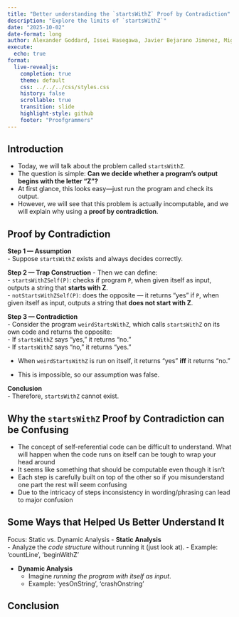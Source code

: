 ```yaml
---
title: "Better understanding the `startsWithZ` Proof by Contradiction"
description: "Explore the limits of `startsWithZ`"
date: "2025-10-02"
date-format: long
author: Alexander Goddard, Issei Hasegawa, Javier Bejarano Jimenez, Miguel Orti Vila
execute:
  echo: true
format:
  live-revealjs:
    completion: true
    theme: default
    css: ../../../css/styles.css
    history: false
    scrollable: true
    transition: slide
    highlight-style: github
    footer: "Proofgrammers"
---
```


## Introduction

::: {.fragment}
- Today, we will talk about the problem called `startsWithZ`.  
- The question is simple: **Can we decide whether a program’s output begins with the letter “Z”?**
- At first glance, this looks easy—just run the program and check its output.  
- However, we will see that this problem is actually incomputable,
  and we will explain why using a **proof by contradiction**.  
:::

## Proof by Contradiction

::: {.fragment}

**Step 1 — Assumption**  
- Suppose `startsWithZ` exists and always decides correctly.  

**Step 2 — Trap Construction**
- Then we can define:  
  - `startsWithZSelf(P)`: checks if program `P`, when given itself as input, outputs a string that **starts with Z**.  
  - `notStartsWithZSelf(P)`: does the opposite — it returns “yes” if `P`, when given itself as input, outputs a string that **does not start with Z**.  

**Step 3 — Contradiction**  
- Consider the program `weirdStartsWithZ`, which calls `startsWithZ` on its own code and returns the opposite:  
  - If `startsWithZ` says “yes,” it returns “no.”  
  - If `startsWithZ` says “no,” it returns “yes.”  

- When `weirdStartsWithZ` is run on itself, it returns “yes” **iff** it returns “no.”  

- This is impossible, so our assumption was false.  

**Conclusion**  
- Therefore, `startsWithZ` cannot exist.  

:::

## Why the `startsWithZ` Proof by Contradiction can be Confusing

::: {.fragment}
- The concept of self-referential code can be difficult to understand. What will happen when the code runs on itself can be tough to wrap your head around
- It seems like something that should be computable even though it isn't
- Each step is carefully built on top of the other so if you misunderstand one part the rest will seem confusing
- Due to the intricacy of steps inconsistency in wording/phrasing can lead to major confusion
:::

## Some Ways that Helped Us Better Understand It 

::: {.fragment}
Focus: Static vs. Dynamic Analysis 
- **Static Analysis**  
  - Analyze the *code structure* without running it (just look at).
  - Example: 'countLine', 'beginWithZ'

- **Dynamic Analysis** 
  - Imagine *running the program with itself as input*.
  - Example: 'yesOnString', 'crashOnstring'
:::

## Conclusion

::: {.fragment}
  
:::

